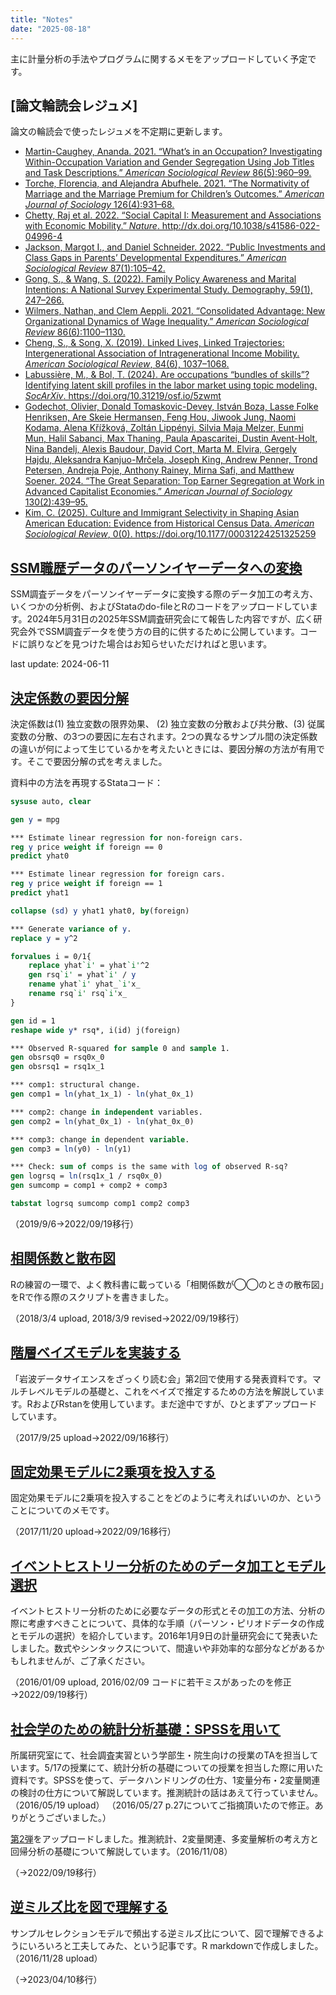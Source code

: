 ```yaml
---
title: "Notes"
date: "2025-08-18"
---
```


主に計量分析の手法やプログラムに関するメモをアップロードしていく予定です。

## [論文輪読会レジュメ]

論文の輪読会で使ったレジュメを不定期に更新します。

- [Martin-Caughey, Ananda. 2021. "What’s in an Occupation? Investigating Within-Occupation Variation and Gender Segregation Using Job Titles and Task Descriptions." *American Sociological Review* 86(5):960–99.](notes/resume/2022-04-23-RCIS-mugiyama.pdf)
- [Torche, Florencia, and Alejandra Abufhele. 2021. "The Normativity of Marriage and the Marriage Premium for Children’s Outcomes." *American Journal of Sociology* 126(4):931–68.](notes/resume/2022-06-24-RCIS-mugiyama.pdf)
- [Chetty, Raj et al. 2022. "Social Capital I: Measurement and Associations with Economic Mobility." *Nature*. http://dx.doi.org/10.1038/s41586-022-04996-4](notes/resume/2022-09-17-RCIS-mugiyama.pdf)
- [Jackson, Margot I., and Daniel Schneider. 2022. "Public Investments and Class Gaps in Parents’ Developmental Expenditures." *American Sociological Review* 87(1):105–42.](notes/resume/2022-12-10-RCIS-mugiyama.pdf)
- [Gong, S., & Wang, S. (2022). Family Policy Awareness and Marital Intentions: A National Survey Experimental Study. Demography, 59(1), 247–266.](notes/resume/2023-04-29-RCIS-mugiyama.pdf)
- [Wilmers, Nathan, and Clem Aeppli. 2021. "Consolidated Advantage: New Organizational Dynamics of Wage Inequality." *American Sociological Review* 86(6):1100–1130.](notes/resume/2023-09-12-RCIS-mugiyama.pdf)
- [Cheng, S., & Song, X. (2019). Linked Lives, Linked Trajectories: Intergenerational Association of Intragenerational Income Mobility. *American Sociological Review*, 84(6), 1037–1068.](notes/resume/2024-03-12-RCIS-mugiyama.pdf)
- [Labussière, M., & Bol, T. (2024). Are occupations "bundles of skills"? Identifying latent skill profiles in the labor market using topic modeling. *SocArXiv*. https://doi.org/10.31219/osf.io/5zwmt](notes/resume/2024-07-17-RCIS-mugiyama.pdf)
- [Godechot, Olivier, Donald Tomaskovic-Devey, István Boza, Lasse Folke Henriksen, Are Skeie Hermansen, Feng Hou, Jiwook Jung, Naomi Kodama, Alena Křížková, Zoltán Lippényi, Silvia Maja Melzer, Eunmi Mun, Halil Sabanci, Max Thaning, Paula Apascaritei, Dustin Avent-Holt, Nina Bandelj, Alexis Baudour, David Cort, Marta M. Elvira, Gergely Hajdu, Aleksandra Kanjuo-Mrčela, Joseph King, Andrew Penner, Trond Petersen, Andreja Poje, Anthony Rainey, Mirna Safi, and Matthew Soener. 2024. "The Great Separation: Top Earner Segregation at Work in Advanced Capitalist Economies." *American Journal of Sociology* 130(2):439–95.](notes/resume/2024-10-09-RCIS-mugiyama.pdf)
- [Kim, C. (2025). Culture and Immigrant Selectivity in Shaping Asian American Education: Evidence from Historical Census Data. *American Sociological Review*, 0(0). https://doi.org/10.1177/00031224251325259](notes/resume/2025-05-02-RCIS-mugiyama.pdf)


## [SSM職歴データのパーソンイヤーデータへの変換](https://github.com/ryotamugiyama/ssm2015personyear)

SSM調査データをパーソンイヤーデータに変換する際のデータ加工の考え方、いくつかの分析例、およびStataのdo-fileとRのコードをアップロードしています。2024年5月31日の2025年SSM調査研究会にて報告した内容ですが、広く研究会外でSSM調査データを使う方の目的に供するために公開しています。コードに誤りなどを見つけた場合はお知らせいただければと思います。

last update: 2024-06-11

## [決定係数の要因分解](notes/DecomposingRsquared.html)

決定係数は(1) 独立変数の限界効果、 (2) 独立変数の分散および共分散、(3) 従属変数の分散、の3つの要因に左右されます。2つの異なるサンプル間の決定係数の違いが何によって生じているかを考えたいときには、要因分解の方法が有用です。そこで要因分解の式を考えました。

資料中の方法を再現するStataコード：

``` stata
sysuse auto, clear

gen y = mpg

*** Estimate linear regression for non-foreign cars.
reg y price weight if foreign == 0
predict yhat0

*** Estimate linear regression for foreign cars.
reg y price weight if foreign == 1
predict yhat1

collapse (sd) y yhat1 yhat0, by(foreign)

*** Generate variance of y.
replace y = y^2

forvalues i = 0/1{
    replace yhat`i' = yhat`i'^2
    gen rsq`i' = yhat`i' / y
    rename yhat`i' yhat_`i'x_
    rename rsq`i' rsq`i'x_
}

gen id = 1
reshape wide y* rsq*, i(id) j(foreign)

*** Observed R-squared for sample 0 and sample 1.
gen obsrsq0 = rsq0x_0
gen obsrsq1 = rsq1x_1

*** comp1: structural change.
gen comp1 = ln(yhat_1x_1) - ln(yhat_0x_1)

*** comp2: change in independent variables.
gen comp2 = ln(yhat_0x_1) - ln(yhat_0x_0)

*** comp3: change in dependent variable.
gen comp3 = ln(y0) - ln(y1)

*** Check: sum of comps is the same with log of observed R-sq?
gen logrsq = ln(rsq1x_1 / rsq0x_0)
gen sumcomp = comp1 + comp2 + comp3

tabstat logrsq sumcomp comp1 comp2 comp3
```

（2019/9/6→2022/09/19移行）

## [相関係数と散布図](notes/corr_scatter.html)

Rの練習の一環で、よく教科書に載っている「相関係数が◯◯のときの散布図」をRで作る際のスクリプトを書きました。

（2018/3/4 upload, 2018/3/9 revised→2022/09/19移行）

## [階層ベイズモデルを実装する](notes/hierarchicalbeyes.html)

「岩波データサイエンスをざっくり読む会」第2回で使用する発表資料です。マルチレベルモデルの基礎と、これをベイズで推定するための方法を解説しています。RおよびRstanを使用しています。まだ途中ですが、ひとまずアップロードしています。

（2017/9/25 upload→2022/09/16移行）

## [固定効果モデルに2乗項を投入する](notes/squareterm_fe.html)

固定効果モデルに2乗項を投入することをどのように考えればいいのか、ということについてのメモです。

（2017/11/20 upload→2022/09/16移行）

## [イベントヒストリー分析のためのデータ加工とモデル選択](notes/eventhistory.pdf)

イベントヒストリー分析のために必要なデータの形式とその加工の方法、分析の際に考慮すべきことについて、具体的な手順（パーソン・ピリオドデータの作成とモデルの選択）を紹介しています。2016年1月9日の計量研究会にて発表いたしました。数式やシンタックスについて、間違いや非効率的な部分などがあるかもしれませんが、ご了承ください。

（2016/01/09 upload, 2016/02/09 コードに若干ミスがあったのを修正→2022/09/19移行）

## [社会学のための統計分析基礎：SPSSを用いて](notes/2016-05-17TA_SPSS.pdf)

所属研究室にて、社会調査実習という学部生・院生向けの授業のTAを担当しています。5/17の授業にて、統計分析の基礎についての授業を担当した際に用いた資料です。SPSSを使って、データハンドリングの仕方、1変量分布・2変量関連の検討の仕方について解説しています。推測統計の話はあえて行っていません。 （2016/05/19 upload） （2016/05/27 p.27についてご指摘頂いたので修正。ありがとうございました。）

[第2弾](notes/2016-11-08TA_SPSS2.pdf)をアップロードしました。推測統計、2変量関連、多変量解析の考え方と回帰分析の基礎について解説しています。（2016/11/08）

（→2022/09/19移行）

## [逆ミルズ比を図で理解する](notes/millsratio.html)

サンプルセレクションモデルで頻出する逆ミルズ比について、図で理解できるようにいろいろと工夫してみた、という記事です。R markdownで作成しました。（2016/11/28 upload）

（→2023/04/10移行）